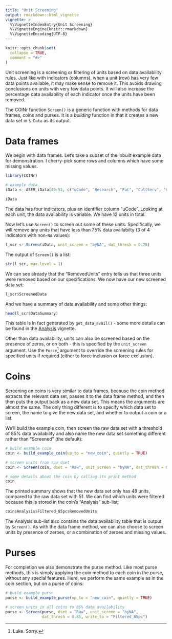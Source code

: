```yaml
---
title: "Unit Screening"
output: rmarkdown::html_vignette
vignette: >
  %\VignetteIndexEntry{Unit Screening}
  %\VignetteEngine{knitr::rmarkdown}
  %\VignetteEncoding{UTF-8}
---
```


```r
knitr::opts_chunk$set(
  collapse = TRUE,
  comment = "#>"
)
```

Unit screening is a screening or filtering of units based on data availability rules. Just like with indicators (columns), when a unit (row) has very few data points available, it may make sense to remove it. This avoids drawing conclusions on units with very few data points. It will also increase the percentage data availability of each indicator once the units have been removed.

The COINr function `Screen()` is a generic function with methods for data frames, coins and purses. It is a *building* function in that it creates a new data set in `$.Data` as its output.

# Data frames

We begin with data frames. Let's take a subset of the inbuilt example data for demonstration. I cherry-pick some rows and columns which have some missing values.

```r
library(COINr)

# example data
iData <- ASEM_iData[40:51, c("uCode", "Research", "Pat", "CultServ", "CultGood")]

iData
```

The data has four indicators, plus an identifier column "uCode". Looking at each unit, the data availability is variable. We have 12 units in total.

Now let's use `Screen()` to screen out some of these units. Specifically, we will remove any units that have less than 75% data availabilty (3 of 4 indicators with non-`NA` values):

```r
l_scr <- Screen(iData, unit_screen = "byNA", dat_thresh = 0.75)
```

The output of `Screen()` is a list:

```r
str(l_scr, max.level = 1)
```

We can see already that the "RemovedUnits" entry tells us that three units were removed based on our specifications. We now have our new screened data set:

```r
l_scr$ScreenedData
```

And we have a summary of data availability and some other things:

```r
head(l_scr$DataSummary)
```

This table is in fact generated by `get_data_avail()` - some more details can be found in the [Analysis](analysis.html) vignette.

Other than data availability, units can also be screened based on the presence of zeros, or on both - this is specified by the `unit_screen` argument. Use the `Force`^[Luke. Sorry.] argument to override the screening rules for specified units if required (either to force inclusion or force exclusion).

# Coins

Screening on coins is very similar to data frames, because the coin method extracts the relevant data set, passes it to the data frame method, and then then puts the output back as a new data set. This means the arguments are almost the same. The only thing different is to specify which data set to screen, the name to give the new data set, and whether to output a coin or a list.

We'll build the example coin, then screen the raw data set with a threshold of 85% data availability and also name the new data set something different rather than "Screened" (the default):

```r
# build example coin
coin <- build_example_coin(up_to = "new_coin", quietly = TRUE)

# screen units from raw dset
coin <- Screen(coin, dset = "Raw", unit_screen = "byNA", dat_thresh = 0.85, write_to = "Filtered_85pc")

# some details about the coin by calling its print method
coin
```

The printed summary shows that the new data set only has 48 units, compared to the raw data set with 51. We can find which units were filtered because this is stored in the coin's "Analysis" sub-list:

```r
coin$Analysis$Filtered_85pc$RemovedUnits
```

The Analysis sub-list also contains the data availability table that is output by `Screen()`. As with the data frame method, we can also choose to screen units by presence of zeroes, or a combination of zeroes and missing values.


# Purses

For completion we also demonstrate the purse method. Like most purse methods, this is simply applying the coin method to each coin in the purse, without any special features. Here, we perform the same example as in the coin section, but on a purse of coins:

```r
# build example purse
purse <- build_example_purse(up_to = "new_coin", quietly = TRUE)

# screen units in all coins to 85% data availability
purse <- Screen(purse, dset = "Raw", unit_screen = "byNA",
                dat_thresh = 0.85, write_to = "Filtered_85pc")
```
